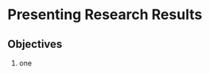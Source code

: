 # Presenting Research Results {#presenting}

<!-- 
  TODO Status Text Draft: Checked against the LO Version
-->

## Objectives

1. one
